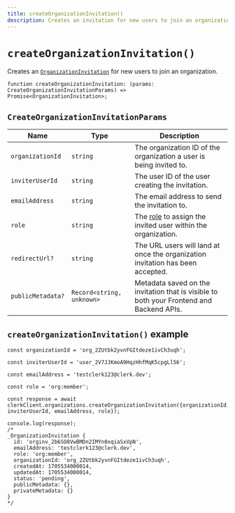 ```yaml
---
title: createOrganizationInvitation()
description: Creates an invitation for new users to join an organization.
---
```


# `createOrganizationInvitation()`

Creates an [`OrganizationInvitation`](/docs/references/javascript/organization-invitation) for new users to join an organization. 

```tsx
function createOrganizationInvitation: (params: CreateOrganizationInvitationParams) => Promise<OrganizationInvitation>;
```

## `CreateOrganizationInvitationParams`

| Name | Type | Description |
| --- | --- | --- |
| `organizationId` | `string` | The organization ID of the organization a user is being invited to. |
| `inviterUserId` | `string` | The user ID of the user creating the invitation. |
| `emailAddress` | `string` | The email address to send the invitation to. |
| `role` | `string` | The [role](/docs/organizations/roles-permissions) to assign the invited user within the organization. |
| `redirectUrl?` | `string` | The URL users will land at once the organization invitation has been accepted. | 
| `publicMetadata?` | `Record<string, unknown>` | Metadata saved on the invitation that is visible to both your Frontend and Backend APIs. | 

## `createOrganizationInvitation()` example

```tsx
const organizationId = 'org_2ZUtbk2yvnFGItdeze1ivCh3uqh';

const inviterUserId = 'user_2V7JJKmoA9HqzHhfMqK5cpgLl56';

const emailAddress = 'testclerk123@clerk.dev';

const role = 'org:member';

const response = await clerkClient.organizations.createOrganizationInvitation({organizationId, inviterUserId, emailAddress, role});

console.log(response);
/*
_OrganizationInvitation {
  id: 'orginv_2b6SO8VwBMDn2IMYn0xqiaSxVpN',
  emailAddress: 'testclerk123@clerk.dev',
  role: 'org:member',
  organizationId: 'org_2ZUtbk2yvnFGItdeze1ivCh3uqh',
  createdAt: 1705534000014,
  updatedAt: 1705534000014,
  status: 'pending',
  publicMetadata: {},
  privateMetadata: {}
}
*/
```
